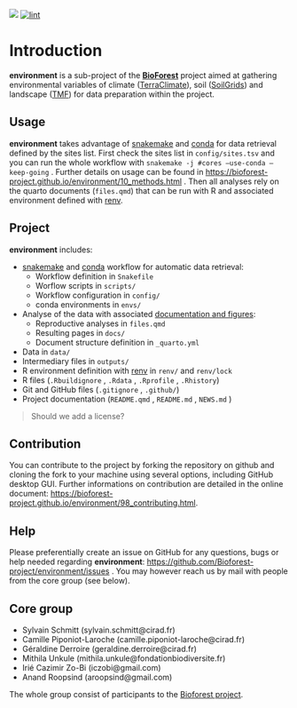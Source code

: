 [![](https://www.repostatus.org/badges/latest/wip.svg)](#0) [![lint](https://github.com/Bioforest-project/environment/workflows/lint/badge.svg){alt="lint"}](#0)

# Introduction {.unnumbered}

**environment** is a sub-project of the [**BioForest**](https://github.com/Bioforest-project) project aimed at gathering environmental variables of climate ([TerraClimate](https://www.climatologylab.org/terraclimate.html)), soil ([SoilGrids](https://www.isric.org/explore/soilgrids)) and landscape ([TMF](https://forobs.jrc.ec.europa.eu/TMF)) for data preparation within the project.

## Usage

**environment** takes advantage of [snakemake](https://snakemake.readthedocs.io/en/stable/) and [conda](https://docs.conda.io/projects/conda/en/latest/user-guide/install/index.html) for data retrieval defined by the sites list. First check the sites list in `config/sites.tsv` and you can run the whole workflow with `snakemake -j #cores –use-conda –keep-going` . Further details on usage can be found in <https://bioforest-project.github.io/environment/10_methods.html> . Then all analyses rely on the quarto documents (`files.qmd`) that can be run with R and associated environment defined with [renv](https://rstudio.github.io/renv/articles/renv.html).

## Project

**environment** includes:

-   [snakemake](https://snakemake.readthedocs.io/en/stable/) and [conda](https://docs.conda.io/projects/conda/en/latest/user-guide/install/index.html) workflow for automatic data retrieval:
    -   Workflow definition in `Snakefile`
    -   Worflow scripts in `scripts/`
    -   Workflow configuration in `config/`
    -   conda environments in `envs/`
-   Analyse of the data with associated [documentation and figures](https://bioforest-project.github.io/environment/):
    -   Reproductive analyses in `files.qmd`
    -   Resulting pages in `docs/`
    -   Document structure definition in `_quarto.yml`
-   Data in `data/`
-   Intermediary files in `outputs/`
-   R environment definition with [renv](https://rstudio.github.io/renv/articles/renv.html) in `renv/` and `renv/lock`
-   R files (`.Rbuildignore` , `.Rdata` , `.Rprofile` , `.Rhistory`)
-   Git and GitHub files (`.gitignore` , `.github/`)
-   Project documentation (`README.qmd` , `README.md` , `NEWS.md` )

> Should we add a license?

## Contribution

You can contribute to the project by forking the repository on github and cloning the fork to your machine using several options, including GitHub desktop GUI. Further informations on contribution are detailed in the online document: <https://bioforest-project.github.io/environment/98_contributing.html>.

## Help

Please preferentially create an issue on GitHub for any questions, bugs or help needed regarding **environment**: <https://github.com/Bioforest-project/environment/issues> . You may however reach us by mail with people from the core group (see below).

## Core group

-   Sylvain Schmitt (sylvain.schmitt\@cirad.fr)
-   Camille Piponiot-Laroche (camille.piponiot-laroche\@cirad.fr)
-   Géraldine Derroire (geraldine.derroire\@cirad.fr)
-   Mithila Unkule (mithila.unkule\@fondationbiodiversite.fr)
-   Irié Cazimir Zo-Bi (iczobi\@gmail.com)
-   Anand Roopsind (aroopsind\@gmail.com)

The whole group consist of participants to the [Bioforest project](https://www.fondationbiodiversite.fr/la-frb-en-action/programmes-et-projets/le-cesab/bioforest/).
